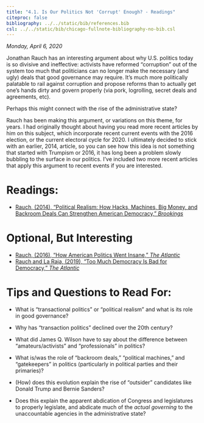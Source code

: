 ```yaml
---
title: "4.1. Is Our Politics Not 'Corrupt' Enough? - Readings"
citeproc: false
bibliography: ../../static/bib/references.bib
csl: ../../static/bib/chicago-fullnote-bibliography-no-bib.csl
---
```


*Monday, April 6, 2020*

Jonathan Rauch has an interesting argument about why U.S. politics today is so divisive and ineffective: activists have reformed "corruption" out of the system too much that politicians can no longer make the necessary (and ugly) deals that good governance may require. It's much more politically palatable to rail against corruption and propose reforms than to actually get one's hands dirty and govern properly (via pork, logrolling, secret deals and agreements, etc).

Perhaps this might connect with the rise of the administrative state?

Rauch has been making this argument, or variations on this theme, for years. I had originally thought about having you read more recent articles by him on this subject, which incorporate recent current events with the 2016 election, or the current electoral cycle for 2020. I ultimately decided to stick with an earlier, 2014, article, so you can see how this idea is not something that started with Trumpism or 2016, it has long been a problem slowly bubbling to the surface in our politics. I've included two more recent articles that apply this argument to recent events if you are interested.

# Readings:

- [<i class="fas fa-file-pdf"></i> Rauch, (2014), "Political Realism: How Hacks, Machines, Big Money, and Backroom Deals Can Strengthen American Democracy," *Brookings*](/readings/Rauch-2014.pdf)

# Optional, But Interesting

- [<i class="fas fa-file-pdf"></i> Rauch, (2016), "How American Politics Went Insane," *The Atlantic*](https://www.theatlantic.com/magazine/archive/2016/07/how-american-politics-went-insane/485570/)
- [<i class="fas fa-file-pdf"></i> Rauch and La Raja, (2019), "Too Much Democracy Is Bad for Democracy," *The Atlantic*](https://www.theatlantic.com/magazine/archive/2019/12/too-much-democracy-is-bad-for-democracy/600766/)

# Tips and Questions to Read For:

- What is "transactional politics" or "political realism" and what is its role in good governance?

- Why has "transaction politics" declined over the 20th century?

- What did James Q. Wilson have to say about the difference between "amateurs/activists" and "professionals" in politics?

- What is/was the role of "backroom deals," "political machines," and "gatekeepers" in politics (particularly in political parties and their primaries)?

- (How) does this evolution explain the rise of "outsider" candidates like Donald Trump and Bernie Sanders?

- Does this explain the apparent abdication of Congress and legislatures to properly legislate, and abdicate much of the *actual governing* to the unaccountable agencies in the administrative state?